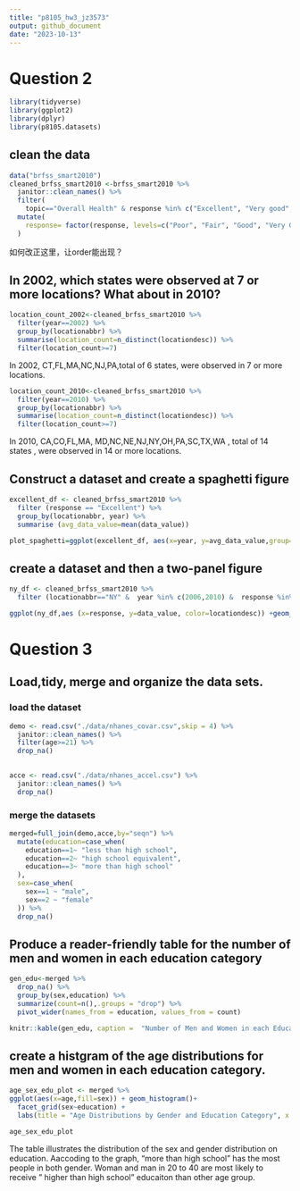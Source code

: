 ```yaml
---
title: "p8105_hw3_jz3573"
output: github_document
date: "2023-10-13"
---
```



# Question 2
```r
library(tidyverse)
library(ggplot2)
library(dplyr)
library(p8105.datasets)

```

## clean the data 
```r
data("brfss_smart2010")
cleaned_brfss_smart2010 <-brfss_smart2010 %>% 
  janitor::clean_names() %>% 
  filter(
    topic=="Overall Health" & response %in% c("Excellent", "Very good", "Good", "Fair", "Poor")) %>% 
  mutate(
    response= factor(response, levels=c("Poor", "Fair", "Good", "Very Good", "Excellent"), ordered = TRUE)
  )
```
如何改正这里，让order能出现？

## In 2002, which states were observed at 7 or more locations? What about in 2010?
```r
 
location_count_2002<-cleaned_brfss_smart2010 %>% 
  filter(year==2002) %>% 
  group_by(locationabbr) %>% 
  summarise(location_count=n_distinct(locationdesc)) %>% 
  filter(location_count>=7)
```
In 2002, CT,FL,MA,NC,NJ,PA,total of 6 states,  were observed in 7 or more locations. 

```r
location_count_2010<-cleaned_brfss_smart2010 %>% 
  filter(year==2010) %>% 
  group_by(locationabbr) %>% 
  summarise(location_count=n_distinct(locationdesc)) %>% 
  filter(location_count>=7)
```
In 2010, CA,CO,FL,MA, MD,NC,NE,NJ,NY,OH,PA,SC,TX,WA , total of 14 states , were observed in 14 or more locations. 

## Construct a dataset and create a spaghetti figure
```r
excellent_df <- cleaned_brfss_smart2010 %>% 
  filter (response == "Excellent") %>% 
  group_by(locationabbr, year) %>%
  summarise (avg_data_value=mean(data_value)) 
```


```r
plot_spaghetti=ggplot(excellent_df, aes(x=year, y=avg_data_value,group=locationabbr,color=locationabbr))+geom_line()

```

## create a dataset and then a two-panel figure
```r
ny_df <- cleaned_brfss_smart2010 %>% 
  filter (locationabbr=="NY" &  year %in% c(2006,2010) &  response %in% c("Poor", "Fair", "Good", "Very Good", "Excellent"))
```


```r
ggplot(ny_df,aes (x=response, y=data_value, color=locationdesc)) +geom_point()+theme_minimal()+ facet_grid(year ~ .)
```

# Question 3 

## Load,tidy, merge and organize the data sets.

### load the dataset
```r
demo <- read.csv("./data/nhanes_covar.csv",skip = 4) %>% 
  janitor::clean_names() %>% 
  filter(age>=21) %>% 
  drop_na()
  
```

```r
acce <- read.csv("./data/nhanes_accel.csv") %>% 
  janitor::clean_names() %>% 
  drop_na()
```

### merge the datasets
```r
merged=full_join(demo,acce,by="seqn") %>% 
  mutate(education=case_when(
    education==1~ "less than high school",
    education==2~ "high school equivalent",
    education==3~ "more than high school"
  ),
  sex=case_when(
    sex==1 ~ "male",
    sex==2 ~ "female"
  )) %>% 
  drop_na()


```

## Produce a reader-friendly table for the number of men and women in each education category
```r
gen_edu<-merged %>% 
  drop_na() %>% 
  group_by(sex,education) %>% 
  summarize(count=n(),.groups = "drop") %>% 
  pivot_wider(names_from = education, values_from = count) 
```

```r
knitr::kable(gen_edu, caption =  "Number of Men and Women in each Education Category", format = "markdown")
```


## create a histgram of the age distributions for men and women in each education category. 
```r
age_sex_edu_plot <- merged %>% 
ggplot(aes(x=age,fill=sex)) + geom_histogram()+
  facet_grid(sex~education) +
  labs(title = "Age Distributions by Gender and Education Category", x = "Age", y = "Count")

age_sex_edu_plot
```
The table illustrates the distribution of the sex and gender distribution on education. Aaccoding to the graph, "more than high school" has the most people in both gender. Woman and man in 20 to 40 are most likely to receive " higher than high school" educaiton than other age group. 
